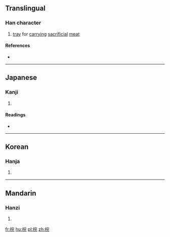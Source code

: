 ==Translingual==

===Han character===
{{Han char|rn=75|rad=木|as=07|sn=11|four=43911|canj=DJMU|ids=⿰木完}}

# [[tray]] for [[carry]]ing [[sacrificial]] [[meat]]

====References====
* {{Han ref|kx=0530.040|dkj=14865|dj=0918.030|hdz=21221.020|uh=68A1|ud=26785|bh=B1FB|bd=45563}}

----

==Japanese==

===Kanji===
{{ja-kanji|grade=|rs=木07}}

# {{defn|lang=ja|sort=木07}}

====Readings====
* {{ja-readings|on=[[かん]] (kan), [[がん]] (gan), [[こん]] (kon), [[ごん]] (gon)|kun=[[まないた]] (manaita), [[たきぎ]] (takigi)}}

----

==Korean==

===Hanja===
{{ko-hanja|hangeul=완|eumhun=|rv=wan|mr=wan|y=wan}}

# {{defn|lang=ko|sort=木07}}

----

==Mandarin==

===Hanzi===
{{cmn-hanzi|pin=[[hún]] ([[hun2]])|wg=hun<sup>2</sup>}}

# {{defn|lang=cmn|sort=木07}}

[[fr:梡]]
[[hu:梡]]
[[pl:梡]]
[[zh:梡]]